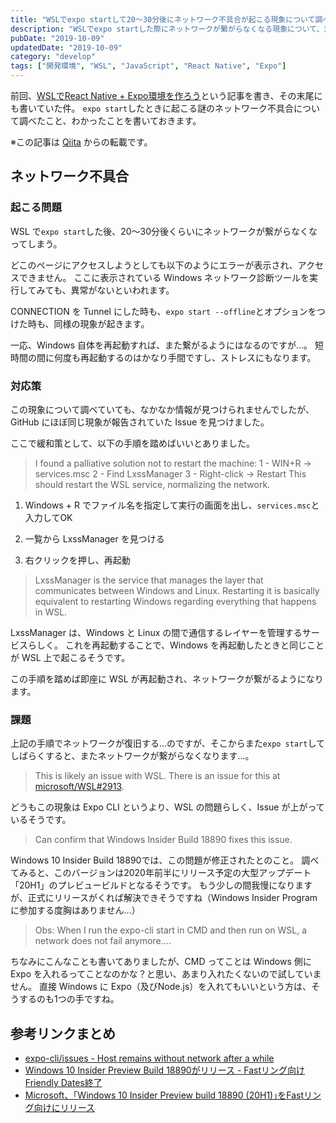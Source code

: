 ```yaml
---
title: "WSLでexpo startして20～30分後にネットワーク不具合が起こる現象について調べたこと"
description: "WSLでexpo startした際にネットワークが繋がらなくなる現象について、対応策などを調査したことまとめ"
pubDate: "2019-10-09"
updatedDate: "2019-10-09"
category: "develop"
tags: ["開発環境", "WSL", "JavaScript", "React Native", "Expo"]
---
```


前回、[WSLでReact Native + Expo環境を作ろう](/posts/2019-09-28-wsl-react-native)という記事を書き、その末尾にも書いていた件。
`expo start`したときに起こる謎のネットワーク不具合について調べたこと、わかったことを書いておきます。

※この記事は [Qiita](https://qiita.com/h-yoshikawa44/items/518e8f6e0b700b65b0fa) からの転載です。


## ネットワーク不具合
### 起こる問題
WSL で`expo start`した後、20～30分後くらいにネットワークが繋がらなくなってしまう。

どこのページにアクセスしようとしても以下のようにエラーが表示され、アクセスできません。
ここに表示されている Windows ネットワーク診断ツールを実行してみても、異常がないといわれます。
<ImageWrapper className="w-[60%]" src="screenshots/2019/wsl-expo-network/network-error.png" alt="ネット上のページにアクセスできないエラー画面" />


CONNECTION を Tunnel にした時も、`expo start --offline`とオプションをつけた時も、同様の現象が起きます。

一応、Windows 自体を再起動すれば、また繋がるようにはなるのですが...。
短時間の間に何度も再起動するのはかなり手間ですし、ストレスにもなります。

### 対応策
この現象について調べていても、なかなか情報が見つけられませんでしたが、GitHub にほぼ同じ現象が報告されていた Issue を見つけました。

<OG url="https://github.com/expo/expo-cli/issues/99" />

ここで緩和策として、以下の手順を踏めばいいとありました。
> I found a palliative solution not to restart the machine:
>  1 - WIN+R -> services.msc
>  2 - Find LxssManager
>  3 - Right-click -> Restart
> This should restart the WSL service, normalizing the network.

1. Windows + R でファイル名を指定して実行の画面を出し、`services.msc`と入力してOK
<ImageWrapper className="w-[80%]" src="screenshots/2019/wsl-expo-network/file-run.png" alt="ファイル名を指定して実行画面" />

2. 一覧から LxssManager を見つける
<ImageWrapper className="w-[80%]" src="screenshots/2019/wsl-expo-network/lxss-manager.png" alt="サービスの一覧画面" />

3. 右クリックを押し、再起動

> LxssManager is the service that manages the layer that communicates between Windows and Linux. Restarting it is basically equivalent to restarting Windows regarding everything that happens in WSL.

LxssManager は、Windows と Linux の間で通信するレイヤーを管理するサービスらしく。
これを再起動することで、Windows を再起動したときと同じことが WSL 上で起こるそうです。

この手順を踏めば即座に WSL が再起動され、ネットワークが繋がるようになります。

### 課題
上記の手順でネットワークが復旧する...のですが、そこからまた`expo start`してしばらくすると、またネットワークが繋がらなくなります...。

> This is likely an issue with WSL. There is an issue for this at [microsoft/WSL#2913](https://github.com/microsoft/WSL/issues/2913).

どうもこの現象は Expo CLI というより、WSL の問題らしく、Issue が上がっているそうです。

<OG url="https://github.com/microsoft/WSL/issues/2913" />

> Can confirm that Windows Insider Build 18890 fixes this issue.

Windows 10 Insider Build 18890では、この問題が修正されたとのこと。
調べてみると、このバージョンは2020年前半にリリース予定の大型アップデート「20H1」のプレビュービルドとなるそうです。
もう少しの間我慢になりますが、正式にリリースがくれば解決できそうですね（Windows Insider Programに参加する度胸はありません...）

> Obs: When I run the expo-cli start in CMD and then run on WSL, a network does not fail anymore....

ちなみにこんなことも書いてありましたが、CMD ってことは Windows 側に Expo を入れるってことなのかな？と思い、あまり入れたくないので試していません。
直接 Windows に Expo（及びNode.js）を入れてもいいという方は、そうするのも1つの手ですね。

## 参考リンクまとめ
- [expo-cli/issues - Host remains without network after a while](https://github.com/expo/expo-cli/issues/99)
- [Windows 10 Insider Preview Build 18890がリリース - Fastリング向けFriendly Dates終了](https://www.softantenna.com/wp/windows/windows-10-insider-preview-build-18890/)
- [Microsoft、｢Windows 10 Insider Preview build 18890 (20H1)｣をFastリング向けにリリース](https://taisy0.com/2019/05/02/109885.html)
